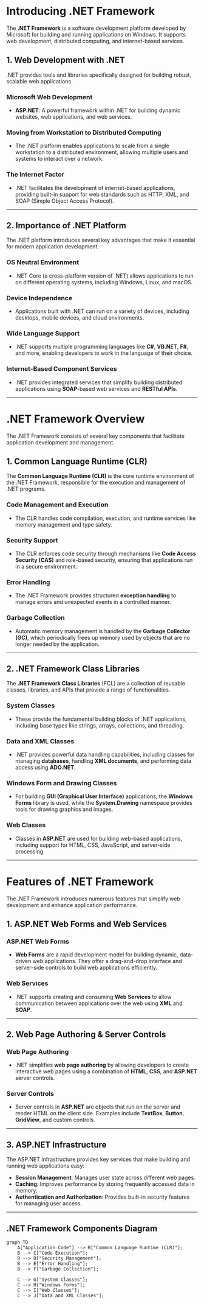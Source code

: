 # Introducing .NET Framework

The **.NET Framework** is a software development platform developed by Microsoft for building and running applications on Windows. It supports web development, distributed computing, and internet-based services.


## 1. Web Development with .NET

.NET provides tools and libraries specifically designed for building robust, scalable web applications.

### Microsoft Web Development
- **ASP.NET**: A powerful framework within .NET for building dynamic websites, web applications, and web services.
  
### Moving from Workstation to Distributed Computing
- The .NET platform enables applications to scale from a single workstation to a distributed environment, allowing multiple users and systems to interact over a network.

### The Internet Factor
- .NET facilitates the development of internet-based applications, providing built-in support for web standards such as HTTP, XML, and SOAP (Simple Object Access Protocol).

---

## 2. Importance of .NET Platform

The .NET platform introduces several key advantages that make it essential for modern application development.

### OS Neutral Environment
- .NET Core (a cross-platform version of .NET) allows applications to run on different operating systems, including Windows, Linux, and macOS.

### Device Independence
- Applications built with .NET can run on a variety of devices, including desktops, mobile devices, and cloud environments.

### Wide Language Support
- .NET supports multiple programming languages like **C#**, **VB.NET**, **F#**, and more, enabling developers to work in the language of their choice.

### Internet-Based Component Services
- .NET provides integrated services that simplify building distributed applications using **SOAP**-based web services and **RESTful APIs**.

---

# .NET Framework Overview

The .NET Framework consists of several key components that facilitate application development and management.

## 1. Common Language Runtime (CLR)

The **Common Language Runtime (CLR)** is the core runtime environment of the .NET Framework, responsible for the execution and management of .NET programs.

### Code Management and Execution
- The CLR handles code compilation, execution, and runtime services like memory management and type safety.
  
### Security Support
- The CLR enforces code security through mechanisms like **Code Access Security (CAS)** and role-based security, ensuring that applications run in a secure environment.

### Error Handling
- The .NET Framework provides structured **exception handling** to manage errors and unexpected events in a controlled manner.

### Garbage Collection
- Automatic memory management is handled by the **Garbage Collector (GC)**, which periodically frees up memory used by objects that are no longer needed by the application.

---

## 2. .NET Framework Class Libraries

The **.NET Framework Class Libraries** (FCL) are a collection of reusable classes, libraries, and APIs that provide a range of functionalities.

### System Classes
- These provide the fundamental building blocks of .NET applications, including base types like strings, arrays, collections, and threading.

### Data and XML Classes
- .NET provides powerful data handling capabilities, including classes for managing **databases**, handling **XML documents**, and performing data access using **ADO.NET**.

### Windows Form and Drawing Classes
- For building **GUI (Graphical User Interface)** applications, the **Windows Forms** library is used, while the **System.Drawing** namespace provides tools for drawing graphics and images.

### Web Classes
- Classes in **ASP.NET** are used for building web-based applications, including support for HTML, CSS, JavaScript, and server-side processing.

---

# Features of .NET Framework

The .NET Framework introduces numerous features that simplify web development and enhance application performance.

## 1. ASP.NET Web Forms and Web Services

### ASP.NET Web Forms
- **Web Forms** are a rapid development model for building dynamic, data-driven web applications. They offer a drag-and-drop interface and server-side controls to build web applications efficiently.

### Web Services
- .NET supports creating and consuming **Web Services** to allow communication between applications over the web using **XML** and **SOAP**.

---

## 2. Web Page Authoring & Server Controls

### Web Page Authoring
- .NET simplifies **web page authoring** by allowing developers to create interactive web pages using a combination of **HTML**, **CSS**, and **ASP.NET** server controls.

### Server Controls
- Server controls in **ASP.NET** are objects that run on the server and render HTML on the client side. Examples include **TextBox**, **Button**, **GridView**, and custom controls.

---

## 3. ASP.NET Infrastructure

The ASP.NET infrastructure provides key services that make building and running web applications easy:

- **Session Management**: Manages user state across different web pages.
- **Caching**: Improves performance by storing frequently accessed data in memory.
- **Authentication and Authorization**: Provides built-in security features for managing user access.
  
---

## .NET Framework Components Diagram

```mermaid
graph TD
    A["Application Code"] --> B["Common Language Runtime (CLR)"];
    B --> C["Code Execution"];
    B --> D["Security Management"];
    B --> E["Error Handling"];
    B --> F["Garbage Collection"];
    
    C --> G["System Classes"];
    C --> H["Windows Forms"];
    C --> I["Web Classes"];
    C --> J["Data and XML Classes"];
```
